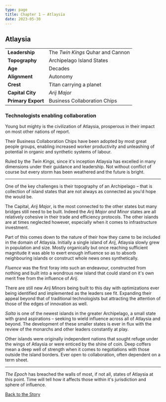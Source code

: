 ```yaml
---
type: page
title: Chapter 1 – Atlaysia
date: 2023-05-30
---
```


## Atlaysia

|                    |                                   |
| ------------------ | --------------------------------- |
| **Leadership**     | The _Twin Kings_ Quhar and Cannon |
| **Topography**     | Archipelago Island States         |
| **Age**            | Decades                           |
| **Alignment**      | Autonomy                          |
| **Crest**          | Titan carrying a planet           |
| **Capital City**   | _Arij Major_                      |
| **Primary Export** | Business Collaboration Chips      |

### Technologists enabling collaboration

Young but mighty is the civilization of Atlaysia, prosperous in their impact on most other nations of report.

Their Business Collaboration Chips have been adopted by most great people groups, enabling increased worker productivity and unleashing of potential in organic and synthetic systems of labour.

Ruled by the _Twin Kings_, since it's inception Atlaysia has excelled in many dimensions under their guidance and leadership. Not without conflict of course but every storm has been weathered and the future is bright.

---

One of the key challenges is their topography of an Archipelago – that is collection of island states that are not always as connected as you'd hope the would be.

The Capital, _Arij Major_, is the most connected to the other states but many bridges still need to be built. Indeed the _Arij Major and Minor_ states are all relatively cohesive in their trade and efficiency protocols. The other islands are at times neglected however, especially when it comes to infrastructure investment.

Part of this comes down to the nature of their how they came to be included in the domain of Atlaysia. Initially a single island of _Arij_, Atlaysia slowly grew in population and size. Mostly organically but once reaching sufficient magnitude it was able to exert enough influence so as to absorb neighbouring islands or construct whole news ones synthetically.

_Fluence_ was the first foray into such an endeavour, constructed from nothing and built into a wondrous new island that could stand on it's own merit free from the influence of _Arij_.

There are still new _Arij Minors_ being built to this day with optimizations ever being identified and implemented as the leaders see fit. Expanding their appeal beyond that of traditional technologists but attracting the attention of those of the edges of innovation as well.

_Salta_ is one of the newest islands in the greater Archipelago, a small state with grand aspirations – seeking to wield influence across all of Atlaysia and beyond. The development of these smaller states is ever in flux with the review of the monarchs and other leaders constantly at play.

Other islands were originally independent nations that sought refuge under the wings of Atlaysia or were enticed by the shine of coin. Deep coffers mean a deep well of strength when it comes to negotiations with those outside the island borders. Ever open to collaboration, often dependent on a term sheet.

---

_The Epoch_ has breached the walls of most, if not all, states of Atlaysia at this point. Time will tell how it affects those within it's jurisdiction and sphere of influence.

[Back to the Story](/story)
